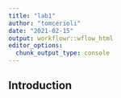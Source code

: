 ---
title: "lab1"
author: "tomcerioli"
date: "2021-02-15"
output: workflowr::wflow_html
editor_options:
  chunk_output_type: console
---

## Introduction

```{r}

```

